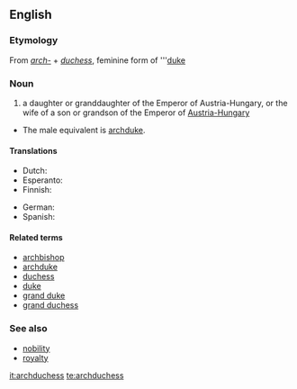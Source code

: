 ==English==

===Etymology===
From ''[[arch-]]'' + ''[[duchess]]'', feminine form of '''[[duke]]

===Noun===
{{infl|en|noun}}

# a daughter or granddaughter of the Emperor of Austria-Hungary, or the wife of a son or grandson of the Emperor of [[Austria-Hungary]]
*The male equivalent is [[archduke]].

====Translations====
{{trans-top|daughter or granddaughter of the Emperor of Austria-Hungary}}
*Dutch: {{t+|nl|aartshertogin|f}}
*Esperanto: {{t|eo|arkidukino|xs=Esperanto}}
*Finnish: {{t-|fi|arkkiherttuatar}}
{{trans-mid}}
*German: {{t|de|Erzherzogin}}
*Spanish: {{t|es|archiduquesa|f}}
{{trans-bottom}}

====Related terms====
*[[archbishop]]
*[[archduke]]
*[[duchess]]
*[[duke]]
*[[grand duke]]
*[[grand duchess]]

===See also===
*[[nobility]]
*[[royalty]]

[[it:archduchess]]
[[te:archduchess]]